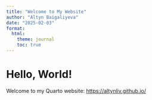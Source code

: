 ```yaml
---
title: "Welcome to My Website"
author: "Altyn Baigaliyeva"
date: "2025-02-03"
format: 
  html: 
    theme: journal
    toc: true
---
```


# Hello, World!

Welcome to my Quarto website: [https://altynliv.github.io/](https://altynliv.github.io/)
